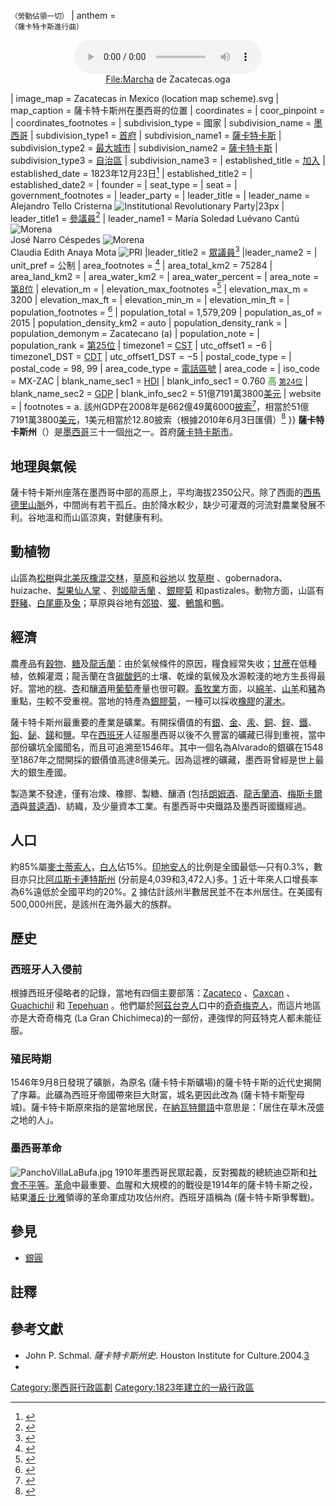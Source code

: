 {{Infobox settlement
| name                    = 薩卡特卡斯州<br />{{lang|es|Zacatecas}}
| official_name           = 薩卡特卡斯自由及主權州
| native_name_lang        = 
| settlement_type         = [[墨西哥行政區劃|州]]
| image_flag              = Flag of Zacatecas.svg
| flag_size               = 160px
| flag_alt                = 
| image_seal              = Coat of arms of Zacatecas.svg
| seal_size               = 75px
| nickname                = 
| motto                   = ''{{link-en|勞動佔領一切|Labor omnia vincit|Labor Vincit Omnia}}''{{-}}<small>（勞動佔領一切）</small>
| anthem                  = ''{{link-en|薩卡特卡斯進行曲|Marcha de Zacatecas}}''<br /><small>（薩卡特卡斯進行曲）</small><br /><center>[[File:Marcha_de_Zacatecas.oga|File:Marcha de Zacatecas.oga]]</center>
| image_map               = Zacatecas in Mexico (location map scheme).svg
| map_caption             = 薩卡特卡斯州在墨西哥的位置
| coordinates             = {{coord|23|18|N|102|42|W|region:MX-ZAC_type:adm1st|display=inline,title}}
| coor_pinpoint           = 
| coordinates_footnotes   = 
| subdivision_type        = 國家
| subdivision_name        = [[墨西哥|墨西哥]]
| subdivision_type1       = [[首府|首府]]
| subdivision_name1       = [[薩卡特卡斯|薩卡特卡斯]]
| subdivision_type2       = [[墨西哥城市列表|最大城市]]
| subdivision_name2       = [[薩卡特卡斯|薩卡特卡斯]]
| subdivision_type3       = [[自治區_(墨西哥)|自治區]]
| subdivision_name3       = {{link-en|薩卡特卡斯自治區|Municipalities of Zacatecas|58}}
| established_title       = [[主權國|加入]]
| established_date        = 1823年12月23日<ref name=diputaciones>{{cite news| title=Las Diputaciones Provinciales| url=http://biblio.juridicas.unam.mx/libros/6/2920/11.pdf| page=15| language=es| accessdate=2019-06-16| archive-date=2016-05-28| archive-url=https://web.archive.org/web/20160528111641/http://biblio.juridicas.unam.mx/libros/6/2920/11.pdf| dead-url=no}}</ref>
| established_title2     = {{link-en|墨西哥領土變化|Territorial evolution of Mexico|次序}}
| established_date2      = {{link-en|墨西哥領土變化|Territorial evolution of Mexico|第10位}}
| founder                 = 
| seat_type               = 
| seat                    = 
| government_footnotes    = 
| leader_party            = 
| leader_title            = {{link-en|墨西哥州長列表|List of Mexican state governors|州長}}
| leader_name             = Alejandro Tello Cristerna [[File:PRI_Party_(Mexico).svg|[[Institutional Revolutionary Party]]|23px]]
| leader_title1           = [[墨西哥參議院|參議員]]<ref>{{Cite web |title=Senadores por Zacatecas LXI Legislatura |url=http://www.senado.gob.mx/index.php?ver=int&mn=4&sm=4&id=33 |publisher=Senado de la Republica |accessdate=2010-04-10 |archive-date=2018-12-25 |archive-url=https://web.archive.org/web/20181225142253/http://www.senado.gob.mx/index.php?ver=int&mn=4&sm=4&id=33 |dead-url=no }}</ref>
| leader_name1            = María Soledad Luévano Cantú [[File:Morena_Party_(Mexico).svg|Morena]]<br />José Narro Céspedes [[File:Morena_Party_(Mexico).svg|Morena]]<br />Claudia Edith Anaya Mota [[File:PRI_logo_(Mexico).svg|PRI]]
|leader_title2           = [[墨西哥眾議院|眾議員]]<ref>{{Cite web |title=Listado de Diputados por Grupo Parlamentario del Estado de Zacatecas |url=http://sitl.diputados.gob.mx/LXI_leg/listado_diputados_gpnp.php?tipot=Edo&edot=32 |publisher=Camara de Diputados |accessdate=2010-10-19 |archive-date=2018-12-25 |archive-url=https://web.archive.org/web/20181225142244/http://sitl.diputados.gob.mx/LXI_leg/listado_diputados_gpnp.php?tipot=Edo&edot=32%20 |dead-url=no }}</ref>
|leader_name2            = {{Collapsible list
 |title       = [[墨西哥眾議院|聯邦眾議員]]
 |frame_style = border:none; padding: 0;
 |title_style = <!-- (optional) -->
 |list_style  = text-align:left;display:none;
 |1           = • Luis Enrique Mercado [[File:PAN_Party_(Mexico).svg|PAN]]
 |2           = • Arturo Ramírez Bucio [[File:PAN_Party_(Mexico).svg|PAN]]
 |3           = • Claudia Edith Anaya Mota [[File:PRD_logo_without_border_(Mexico).svg|PRD]]
 |4           = • Samuel Herrera Chávez [[File:PRD_logo_without_border_(Mexico).svg|PRD]]
 |5           = • Ramón Jiménez Fuentes [[File:PRD_logo_without_border_(Mexico).svg|PRD]]
 |6           = • Gerardo Leyva Hernández [[File:PRD_logo_without_border_(Mexico).svg|PRD]]
 |7           = • José Narro Céspedes [[File:PRD_logo_without_border_(Mexico).svg|PRD]]
 |8           = • Gerardo Verver y Vargas [[File:PRD_logo_without_border_(Mexico).svg|PRD]]
}}
| unit_pref               = 公制
| area_footnotes          = <ref>{{cite web |title=Resumen |url=http://cuentame.inegi.gob.mx/monografias/informacion/zac/default.aspx?tema=me&e=32 |publisher=Cuentame INEGI |accessdate=2013-02-12 |archive-url=https://web.archive.org/web/20070301064448/http://www.cuentame.inegi.gob.mx/monografias/informacion/zac/default.aspx?tema=me&e=32 |archive-date=2007-03-01 |dead-url=yes }}</ref>
| area_total_km2          = 75284
| area_land_km2           = 
| area_water_km2          = 
| area_water_percent      =
| area_note               = [[墨西哥各州面積列表|第8位]]
| elevation_m             =
| elevation_max_footnotes =<ref>{{Cite web |title=Relieve |url=http://cuentame.inegi.gob.mx/monografias/informacion/zac/territorio/relieve.aspx?tema=me&e=32 |publisher=Cuentame INEGI |accessdate=2010-10-20 |archive-url=https://web.archive.org/web/20110723191714/http://cuentame.inegi.gob.mx/monografias/informacion/zac/territorio/relieve.aspx?tema=me&e=32 |archive-date=2011-07-23 |dead-url=yes }}</ref>
| elevation_max_m         = 3200
| elevation_max_ft        =
| elevation_min_m         = 
| elevation_min_ft        =
| population_footnotes    = <ref>{{cite web|title=Encuesta Intercensal 2015|url=http://www.inegi.org.mx/est/contenidos/proyectos/encuestas/hogares/especiales/ei2015/doc/eic_2015_presentacion.pdf|accessdate=2015-12-09|archive-date=2015-12-10|archive-url=https://web.archive.org/web/20151210230740/http://www.inegi.org.mx/est/contenidos/proyectos/encuestas/hogares/especiales/ei2015/doc/eic_2015_presentacion.pdf|dead-url=yes}}</ref>
| population_total        = 1,579,209
| population_as_of        = 2015
| population_density_km2  = auto
| population_density_rank = {{link-en|墨西哥各州人口密度列表|List of Mexican states by population density|第25位}}
| population_demonym      = Zacatecano (a)
| population_note         = 
| population_rank         = [[墨西哥各州人口列表|第25位]]
| timezone1               = [[北美中部時間|CST]]
| utc_offset1             = −6
| timezone1_DST           = [[北美中部時間|CDT]]
| utc_offset1_DST         = −5
| postal_code_type        = {{link-en|墨西哥郵政編號|Postal codes in Mexico|郵政編號}}
| postal_code             = 98, 99
| area_code_type          = [[電話區號|電話區號]]
| area_code               = {{Collapsible list
 |title       = 電話區號{{link-en|墨西哥電話區號 (300-399)|Area codes in Mexico by code (300-399)|1}}及{{link-en|墨西哥電話區號 (400-499)|Area codes in Mexico by code (400-499)|2}}
 |frame_style = border:none; padding: 0;
 |title_style = <!-- (optional) -->
 |list_style  = text-align:left;display:none;
 |1           = • 346
 |2           = • 433
 |3           = • 437
 |4           = • 457
 |5           = • 458
 |6           = • 463
 |7           = • 467
 |8           = • 478
 |9           = • 492
 |10          = • 493
 |11          = • 494
 |12          = • 496
 |13          = • 498
 |14          = • 499
 }}
| iso_code                = MX-ZAC
| blank_name_sec1         = [[人類發展指數|HDI]]
| blank_info_sec1         = {{increase}} 0.760 <span style="color:#090;">高</span> <small>[[墨西哥各州人類發展指數列表|第24位]]</small>
| blank_name_sec2         = [[GDP|GDP]]
| blank_info_sec2         = 51億7191萬3800[[美元|美元]]{{Ref label|engfactobox|a|}}
| website                 = {{URL|http://www.zacatecas.gob.mx|Official Web Site}}
| footnotes               = 
{{note|engoffbox}}a. 該州GDP在2008年是662億49萬6000[[墨西哥披索|披索]]<ref name=inegi>{{Cite web |title=Mexico en Cifras |url=http://www.inegi.org.mx/sistemas/mexicocifras/default.aspx?ent=32 |publisher=INEGI |accessdate=2011-04-09 |archive-url=https://web.archive.org/web/20110420202249/http://www.inegi.org.mx/sistemas/mexicocifras/default.aspx?ent=32 |archive-date=2011-04-20 |dead-url=yes }}</ref>，相當於51億7191萬3800[[美元|美元]]，1美元相當於12.80披索（根據2010年6月3日匯價）<ref>{{Cite web |title=Reporte: Jueves 3 de Junio del 2010. Cierre del peso mexicano. |url=http://www.pesomexicano.com.mx/archivo/2010/junio/03/reporte-jueves-3-de-junio-del-2010--cierre-del-peso-mexicano.htm#leermas |publisher=www.pesomexicano.com.mx |accessdate=2010-08-10 |archive-url=https://web.archive.org/web/20100608173515/http://www.pesomexicano.com.mx/archivo/2010/junio/03/reporte-jueves-3-de-junio-del-2010--cierre-del-peso-mexicano.htm#leermas |archive-date=2010-06-08 |dead-url=yes }}</ref>
}}
'''薩卡特卡斯州'''（{{lang-es|Zacatecas}}）是[[墨西哥|墨西哥]]三十一個[[墨西哥行政區劃|州]]之一。首府[[萨卡特卡斯|薩卡特卡斯市]]。

== 地理與氣候 ==
薩卡特卡斯州座落在墨西哥中部的高原上，平均海拔2350公尺。除了西面的[[西馬德里山脈|西馬德里山脈]]外，中間尚有若干孤丘。由於降水較少，缺少可灌溉的河流對農業發展不利。谷地溫和而山區涼爽，對健康有利。

== 動植物 ==
山區為[[松樹|松樹]]與[[北美灰橡|北美灰橡]][[混交林|混交林]]，[[草原|草原]]和[[谷地|谷地]]以 [http://en.wikipedia.org/wiki/Mesquite 牧草樹] {{Wayback|url=http://en.wikipedia.org/wiki/Mesquite |date=20060513100033 }}、gobernadora、huizache、[http://en.wikipedia.org/wiki/Opuntia_ficus-indica 梨果仙人掌] {{Wayback|url=http://en.wikipedia.org/wiki/Opuntia_ficus-indica |date=20060913000000 }}、[http://en.wikipedia.org/wiki/Lechuguilla 列姬龍舌蘭] {{Wayback|url=http://en.wikipedia.org/wiki/Lechuguilla |date=20060913000000 }}、[http://en.wikipedia.org/wiki/Guayule 銀膠菊] {{Wayback|url=http://en.wikipedia.org/wiki/Guayule |date=20060913000000 }} 和pastizales。動物方面，山區有[[野豬|野豬]]、[[白尾鹿|白尾鹿]]及[[兔|兔]]；草原與谷地有[[郊狼|郊狼]]、[[獾|獾]]、[[鵪鶉|鵪鶉]]和[[鴨|鴨]]。

== 經濟 ==
農產品有[[穀物|穀物]]、[[糖|糖]]及[[龍舌蘭|龍舌蘭]]：由於氣候條件的原因，糧食經常失收；[[甘蔗|甘蔗]]在低種植，依賴灌溉；龍舌蘭在含[[碳酸鈣|碳酸鈣]]的土壤、乾燥的氣候及水源較淺的地方生長得最好。當地的[[桃|桃]]、[[杏|杏]]和釀[[酒|酒]]用[[葡萄|葡萄]]產量也很可觀。[[畜牧業|畜牧業]]方面，以[[綿羊|綿羊]]、[[山羊|山羊]]和[[豬|豬]]為重點，[[牛|牛]]較不受重視。當地的特產為[[銀膠菊|銀膠菊]]，一種可以採收[[橡膠|橡膠]]的[[灌木|灌木]]。

薩卡特卡斯州最重要的產業是礦業。有開採價值的有[[銀|銀]]、[[金|金]]、[[汞|汞]]、[[銅|銅]]、[[鋅|鋅]]、[[鐵|鐵]]、[[鉛|鉛]]、[[鉍|鉍]]、[[銻|銻]]和[[盐_(化学)|鹽]]。早在[[西班牙|西班牙]]人征服墨西哥以後不久豐富的礦藏已得到重視，當中部份礦坑全國聞名，而且可追溯至1546年。其中一個名為Alvarado的銀礦在1548至1867年之間開採的銀價值高達8億美元。因為這裡的礦藏，墨西哥曾經是世上最大的銀生產國。

製造業不發達，僅有冶煉、橡膠、製糖、釀酒 (包括[[朗姆酒|朗姆酒]]、[[龍舌蘭酒|龍舌蘭酒]]、[[梅斯卡爾酒|梅斯卡爾酒]]與[[普逵酒|普逵酒]])、紡織，及少量資本工業。有墨西哥中央鐵路及墨西哥國鐵經過。

== 人口 ==
約85%屬[[麥士蒂索人|麥士蒂索人]]，[[白人|白人]]佔15%。[[印地安人|印地安人]]的比例是全國最低—只有0.3%，數目亦只比[[阿瓜斯卡連特斯州|阿瓜斯卡連特斯州]] (分前是4,039和3,472人)多。[http://www.houstonculture.org/hispanic/census.html] {{Wayback|url=http://www.houstonculture.org/hispanic/census.html |date=20090804090647 }} 近十年來人口增長率為6%遠低於全國平均的20%。[https://web.archive.org/web/20070930095406/http://www.time.com/time/covers/1101010611/fvillage.html] 據估計該州半數居民並不在本州居住。在美國有500,000州民，是該州在海外最大的族群。

== 歷史 ==
=== 西班牙人入侵前 ===
根據西班牙侵略者的記錄，當地有四個主要部落：[http://en.wikipedia.org/wiki/Zacateco Zacateco] {{Wayback|url=http://en.wikipedia.org/wiki/Zacateco |date=20060913000000 }}、[http://en.wikipedia.org/wiki/Caxcan Caxcan] {{Wayback|url=http://en.wikipedia.org/wiki/Caxcan |date=20060913000000 }}、[http://en.wikipedia.org/wiki/Guachichil Guachichil] {{Wayback|url=http://en.wikipedia.org/wiki/Guachichil |date=20060913000000 }} 和 [http://en.wikipedia.org/wiki/Tepehuan Tepehuan] {{Wayback|url=http://en.wikipedia.org/wiki/Tepehuan |date=20060913000000 }}。他們屬於[[阿茲台克人|阿茲台克人]]口中的[[奇奇梅克人|奇奇梅克人]]，而這片地區亦是大奇奇梅克 (La Gran Chichimeca)的一部份，連強悍的阿茲特克人都未能征服。

=== 殖民時期 ===
1546年9月8日發現了礦脈，為原名'''{{lang|es|Minas de los Zacatecas}}'''  (薩卡特卡斯礦場)的薩卡特卡斯的近代史揭開了序幕。此礦為西班牙帝國帶來巨大財富，城名更因此改為'''{{lang|es|Ciudad de Nuestra Señora de los Zacatecas}}''' (薩卡特卡斯聖母城)。薩卡特卡斯原來指的是當地居民，在[[納瓦特爾語|納瓦特爾語]]中意思是：「居住在草木茂盛之地的人」。

=== 墨西哥革命 ===
[[File:PanchoVillaLaBufa.jpg|thumb]]
1910年墨西哥民眾起義，反對獨裁的總統迪亞斯和[[社會不平等|社會不平等]]。[[墨西哥革命|革命]]中最重要、血腥和大規模的的戰役是1914年的薩卡特卡斯之役，結果[[潘丘·比雅|潘丘·比雅]]領導的革命軍成功攻佔州府。西班牙語稱為'''{{lang|es|La Toma de Zacatecas}}''' (薩卡特卡斯爭奪戰)。

== 參見 ==
* [[銀圓|銀圓]]

==註釋==
{{reflist}}

== 參考文獻 ==
* John P. Schmal. ''薩卡特卡斯州史''. Houston Institute for Culture.2004.[http://www.houstonculture.org/mexico/zacatecas.html] {{Wayback|url=http://www.houstonculture.org/mexico/zacatecas.html |date=20160420001227 }}
* {{1911}}

{{mexico}}
[[Category:墨西哥行政區劃|Category:墨西哥行政區劃]]
[[Category:1823年建立的一級行政區|Category:1823年建立的一級行政區]]